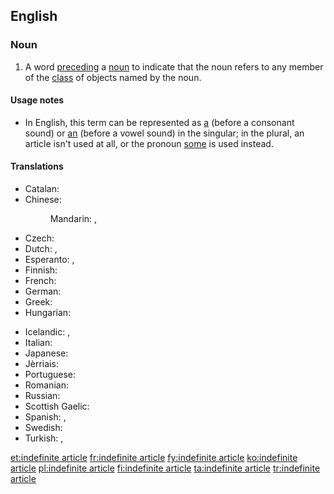 ==English==
{{wikipedia|Article (grammar)}}

===Noun===
{{en-noun|head=[[indefinite]] [[article]]}}

# {{context|grammar|lang=en}} A word [[precede|preceding]] a [[noun]] to indicate that the noun refers to any member of the [[class]] of objects named by the noun.

====Usage notes====
* In English, this term can be represented as [[a]] (before a consonant sound) or [[an]] (before a vowel sound) in the singular; in the plural, an article isn't used at all, or the pronoun [[some]] is used instead.

====Translations====
{{trans-top|word preceding a noun to indicate any member of the class of objects}}
* Catalan: {{t|ca|article indefinit}}
* Chinese:
*: Mandarin: {{t|cmn|不定冠詞|sc=Hani}}, {{t|cmn|不定冠词|tr=bùdìng guàncí|sc=Hani}}
* Czech: {{t|cs|neurčitý člen|m}}
* Dutch: {{t|nl|lidwoord van onbepaaldheid}}, {{t+|nl|onbepaald lidwoord|n}}
* Esperanto: {{t|eo|artikolo nedefinida}}, {{t|eo|nedefinida artikolo}}
* Finnish: {{t+|fi|epämääräinen artikkeli}}
* French: {{t+|fr|article indéfini|m}}
* German: {{t+|de|unbestimmter Artikel|m}}
* Greek: {{t|el|αόριστο άρθρο|n|tr=aóristo árthro}}
* Hungarian: {{t+|hu|határozatlan névelő}}
{{trans-mid}}
* Icelandic: {{t+|is|óákveðinn greinir|m}}, {{t|is|óákv. gr.|m}}
* Italian: {{t|it|articolo indefinito|m}}
* Japanese: {{t|ja|不定冠詞|tr=ふていかんし, futei kanshi}}
* Jèrriais: {{t|roa-jer|articl'ye îndéfinnie|f}}
* Portuguese: {{t+|pt|artigo indefinido|m}}
* Romanian: {{t|ro|articol nehotărât|n}}
* Russian: {{t|ru|неопределённый артикль|m|tr=neopredeljónnyj artíkl'}}
* Scottish Gaelic: {{t|gd|alt neo-chinnteach}}
* Spanish: {{t+|es|artículo indefinido|m}}, {{t+|es|artículo indeterminado}}
* Swedish: {{t|sv|obestämd artikel|c}}
* Turkish: {{t|tr|belirsiz artikel}}, {{t|tr|belirsiz tanımlık}}
{{trans-bottom}}

[[et:indefinite article]]
[[fr:indefinite article]]
[[fy:indefinite article]]
[[ko:indefinite article]]
[[pl:indefinite article]]
[[fi:indefinite article]]
[[ta:indefinite article]]
[[tr:indefinite article]]
